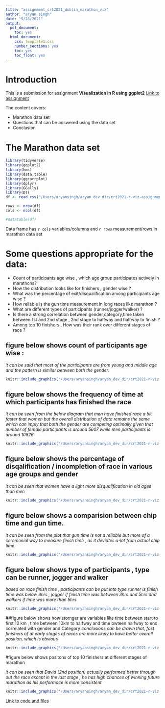 ```yaml
---
title: "assignment_crt2021_dublin_marathon_viz"
author: "aryan singh"
date: "9/28/2021"
output:
  pdf_document:
    toc: yes
  html_document:
    css: template1.css
    number_sections: yes
    toc: yes
    toc_float: yes
---
```


# Introduction 

This is a submission for assignment **Visualization in R using ggplot2**  [Link to assignment](http://htmlpreview.github.io/?https://github.com/cbhurley/CRT2021vis/blob/master/assignment.html)

The content covers:

* Marathon data set
* Questions that can be answered using the data set
* Conclusion

# The Marathon data set
```r
library(tidyverse)
library(ggplot2)
library(hms)
library(data.table)
library(ggcorrplot)
library(dplyr)
library(GGally)
library(DT)
df <- read_csv("/Users/aryansingh/aryan_dev_dir/crt2021-r-viz-assignment/data/marathon.csv")
```

```r

rows <- nrow(df)
cols <- ncol(df)

#datatable(df)

```

Data frame has `r cols` variables/columns and `r rows` measurement/rows in marathon data set


# Some questions appropriate for the data: 

* Count of participants age wise , which age group participates actively in marathons?
* How the distribution looks like for finishers , gender wise ?
* What was the percentage of exit/disqualification among participants age wise ?
* How reliable is the gun time measurement in long races like marathon ?
* What are different types of participants (runner/jogger/walker) ?
* Is there a strong correlation between gender,category,time taken between 1st and 2nd stage , 2nd stage to halfway and halfway to finish ?
* Among top 10 finishers , How was their rank over different stages of race ? 


## figure below shows count of participants age wise : 

*it can be said that most of the participants are from young and middle age and the pattern is similar between both the gender. *

```r
knitr::include_graphics("/Users/aryansingh/aryan_dev_dir/crt2021-r-viz-assignment/figure/01_count_of_participats_age_wise.png")
```




## figure below shows the frequency of time at which participants has finished the race 

*it can be seen from the below diagram that men have finished race a bit faster that women but the overall distribution of data remains the same which can imply that both the gender are competing optimally given that number of female participants is around 5607 while men participants is around 10826.*
```r
knitr::include_graphics("/Users/aryansingh/aryan_dev_dir/crt2021-r-viz-assignment/figure/08_freq_count_of_finish_time_gender_wise.png")
```


## figure below shows the percentage of disqalification / incompletion of race in various age groups and gender
*it can be seen that women have a light more disqualification in old ages than men *
```r
knitr::include_graphics("/Users/aryansingh/aryan_dev_dir/crt2021-r-viz-assignment/figure/02_age_group_wise_exit_from_race.png")
```

## figure below shows a comparision between chip time and gun time. 
*it can be seen from the plot that gun time is not a reliable but more of a ceremonial way to measure finish time , as it deviates a-lot from actual chip time*

```r
knitr::include_graphics("/Users/aryansingh/aryan_dev_dir/crt2021-r-viz-assignment/figure/04_deviation_between_gun_time_chip_time.png")
```


## figure below shows type of participants , type can be runner, jogger and walker
*based on race finish time , participants can be put into type runner is finish time was below 3hrs , jogger if finish time was between 3hrs and 5hrs and walkers if time was more than 5hrs *
```r
knitr::include_graphics("/Users/aryansingh/aryan_dev_dir/crt2021-r-viz-assignment/figure/03_type_of_participants_overall.png")
```


##figure below shows how stornger are variables like time between start to first 10 km , time between 10km to halfway and time bwteen halfway to end correlated with gender and Category
*conclusions can be  drawn that, fast finishers of at early stages of races are more likely to have better overall position, which is obvious* 

```r
knitr::include_graphics("/Users/aryansingh/aryan_dev_dir/crt2021-r-viz-assignment/figure/06_corelations_between_gender_stages_rank.png")
```
#figure below shows positons of top 10 finishers at different stages of marathon

*it can be seen that David (2nd position) actually performed better through out the race except in the last stage , he has high chances of winning future marathon as his performace is more consistent *


```r
knitr::include_graphics("/Users/aryansingh/aryan_dev_dir/crt2021-r-viz-assignment/figure/07_winners_ranking_at_differnt_stages.png")
```

[Link to code and files](https://github.com/aryan-at-ul/crt2021-r-viz-assignment)



